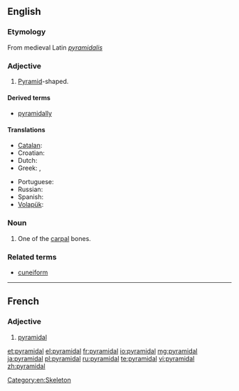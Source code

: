 ==English==

===Etymology===
From medieval Latin ''[[pyramidalis]]''

===Adjective===
{{en-adj|-}}

# {{geometry}} [[pyramid|Pyramid]]-shaped.

====Derived terms====
* [[pyramidally]]

====Translations====
{{trans-top|pyramid-shaped}}
* [[Catalan]]: {{t|ca|piramidal}}
* Croatian: {{t-|hr|piramidalan|alt=pȉramidālan}}
* Dutch: {{t|nl|piramidaal}}
* Greek: {{t|el|πυραμοειδής|m|f|tr=pyramoeidís}}, {{t+|el|πυραμιδικός|m|tr=pyramidikós}}
{{trans-mid}}
* Portuguese: {{t+|pt|piramidal}}
* Russian: {{t|ru|пирамидальный|sc=Cyrl|tr=piramidál'nyj}}
* Spanish: {{t|es|piramidal}}
* [[Volapük]]: {{t|vo|piramidik}}
{{trans-bottom}}

===Noun===
{{en-noun}}

# {{anatomy}} One of the [[carpal]] bones.

===Related terms===
* [[cuneiform]]

[[Category:en:Skeleton]]

----
==French==

===Adjective===
{{fr-adj|mp=pyramidaux}}

# [[#English|pyramidal]]

[[et:pyramidal]]
[[el:pyramidal]]
[[fr:pyramidal]]
[[io:pyramidal]]
[[mg:pyramidal]]
[[ja:pyramidal]]
[[pl:pyramidal]]
[[ru:pyramidal]]
[[te:pyramidal]]
[[vi:pyramidal]]
[[zh:pyramidal]]